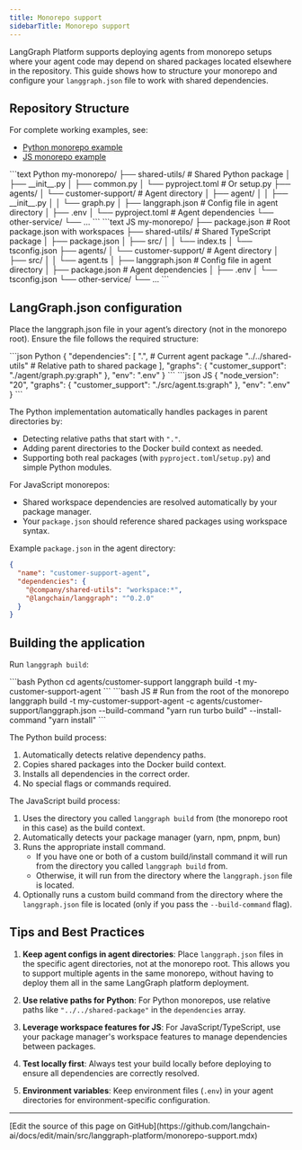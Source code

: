 ```yaml
---
title: Monorepo support
sidebarTitle: Monorepo support
---
```


LangGraph Platform supports deploying agents from monorepo setups where your agent code may depend on shared packages located elsewhere in the repository. This guide shows how to structure your monorepo and configure your `langgraph.json` file to work with shared dependencies.

## Repository Structure

For complete working examples, see:
- [Python monorepo example](https://github.com/langchain-ai/python-langraph-monorepo-example)
- [JS monorepo example](https://github.com/langchain-ai/js-langgraph-monorepo-example)

<CodeGroup>
```text Python
my-monorepo/
├── shared-utils/           # Shared Python package
│   ├── __init__.py
│   ├── common.py
│   └── pyproject.toml      # Or setup.py
├── agents/
│   └── customer-support/   # Agent directory
│       ├── agent/
│       │   ├── __init__.py
│       │   └── graph.py
│       ├── langgraph.json  # Config file in agent directory
│       ├── .env
│       └── pyproject.toml  # Agent dependencies
└── other-service/
    └── ...
```
```text JS
my-monorepo/
├── package.json            # Root package.json with workspaces
├── shared-utils/           # Shared TypeScript package
│   ├── package.json
│   ├── src/
│   │   └── index.ts
│   └── tsconfig.json
├── agents/
│   └── customer-support/   # Agent directory
│       ├── src/
│       │   └── agent.ts
│       ├── langgraph.json  # Config file in agent directory
│       ├── package.json    # Agent dependencies
│       ├── .env
│       └── tsconfig.json
└── other-service/
    └── ...
```
</CodeGroup>

## LangGraph.json configuration

Place the langgraph.json file in your agent’s directory (not in the monorepo root). Ensure the file follows the required structure:

<CodeGroup>
```json Python
{
  "dependencies": [
    ".",                    # Current agent package
    "../../shared-utils"    # Relative path to shared package
  ],
  "graphs": {
    "customer_support": "./agent/graph.py:graph"
  },
  "env": ".env"
}
```
```json JS
{
  "node_version": "20",
  "graphs": {
    "customer_support": "./src/agent.ts:graph"
  },
  "env": ".env"
}
```
</CodeGroup>

The Python implementation automatically handles packages in parent directories by:
- Detecting relative paths that start with `"."`.
- Adding parent directories to the Docker build context as needed.
- Supporting both real packages (with `pyproject.toml`/`setup.py`) and simple Python modules.

For JavaScript monorepos:
- Shared workspace dependencies are resolved automatically by your package manager.
- Your `package.json` should reference shared packages using workspace syntax.

Example `package.json` in the agent directory:
```json
{
  "name": "customer-support-agent",
  "dependencies": {
    "@company/shared-utils": "workspace:*",
    "@langchain/langgraph": "^0.2.0"
  }
}
```

## Building the application

Run `langgraph build`:

<CodeGroup>
```bash Python
cd agents/customer-support
langgraph build -t my-customer-support-agent
```
```bash JS
# Run from the root of the monorepo
langgraph build -t my-customer-support-agent -c agents/customer-support/langgraph.json --build-command "yarn run turbo build" --install-command "yarn install"
```
</CodeGroup>

The Python build process:
1. Automatically detects relative dependency paths.
2. Copies shared packages into the Docker build context.
3. Installs all dependencies in the correct order.
4. No special flags or commands required.

The JavaScript build process:
1. Uses the directory you called `langgraph build` from (the monorepo root in this case) as the build context.
2. Automatically detects your package manager (yarn, npm, pnpm, bun)
3. Runs the appropriate install command.
    - If you have one or both of a custom build/install command it will run from the directory you called `langgraph build` from.
    - Otherwise, it will run from the directory where the `langgraph.json` file is located.
4. Optionally runs a custom build command from the directory where the `langgraph.json` file is located (only if you pass the `--build-command` flag).

## Tips and Best Practices

1. **Keep agent configs in agent directories**: Place `langgraph.json` files in the specific agent directories, not at the monorepo root. This allows you to support multiple agents in the same monorepo, without having to deploy them all in the same LangGraph platform deployment.

2. **Use relative paths for Python**: For Python monorepos, use relative paths like `"../../shared-package"` in the `dependencies` array.

3. **Leverage workspace features for JS**: For JavaScript/TypeScript, use your package manager's workspace features to manage dependencies between packages.

4. **Test locally first**: Always test your build locally before deploying to ensure all dependencies are correctly resolved.

5. **Environment variables**: Keep environment files (`.env`) in your agent directories for environment-specific configuration.

---

<Callout icon="pen-to-square" iconType="regular">
  [Edit the source of this page on GitHub](https://github.com/langchain-ai/docs/edit/main/src/langgraph-platform/monorepo-support.mdx)
</Callout>
